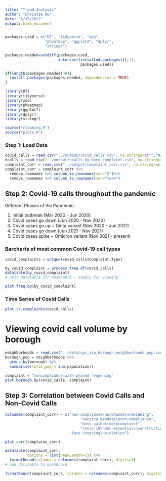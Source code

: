 ```yaml
---
title: "Trend Analysis"
author: "Christie Du"
date: "2/15/2022"
output: html_document
---
```


```r
packages.used = c("DT", "tidyverse", "zoo",
                  "pheatmap", "ggplot2", "dplyr",
                  "stringr")

packages.needed=setdiff(packages.used, 
                        intersect(installed.packages()[,1], 
                                  packages.used))

if(length(packages.needed)>0){
  install.packages(packages.needed, dependencies = TRUE)
}

library(DT)
library(tidyverse)
library(zoo)
library(pheatmap)
library(ggplot2)
library(dplyr)
library(stringr)

source("cleaning.R")
source("plots.R")
```

### Step 1: Load Data

```r
covid_calls = read.csv("../output/covid_calls.csv", na.strings=c("","N/A","NA"))
ncalls = read.csv("../output/ncalls_by_date_complaint.csv", na.strings=c("","N/A","NA"))
complaint_corr = read.csv("../output/complaint_corr.csv", na.strings=c("","N/A","NA"))
complaint_corr = complaint_corr %>%
  remove_rownames %>% column_to_rownames(var="X")%>%
  remove_rownames %>% column_to_rownames(var="term")
```


## Step 2: Covid-19 calls throughout the pandemic

Different Phases of the Pandemic:

1. Initial outbreak (Mar 2020 - Jun 2020)
2. Covid cases go down (Jun 2020 - Nov 2020)
3. Covid cases go up + Delta variant (Nov 2020 - Jun 2021)
4. Covid cases go down (Jun 2021 - Nov 2021)
5. Covid cases spike + Omicron variant (Nov 2021 - present)

### Barcharts of most common Covid-19 call types

```r
covid_complaints = unique(covid_calls$Complaint.Type)
```

```r
by_covid_complaint = process.freq.df(covid_calls)
datatable(by_covid_complaint)
# omit datatable for dashboard - simply for viewing
```

```r
plot.freq.bp(by_covid_complaint)
```

### Time Series of Covid Calls

```r
plot.ts.complaints(covid_calls)
```

# Viewing covid call volume by borough

```r
neighborhoods = read.csv("../data/nyc_zip_borough_neighborhoods_pop.csv", na.strings=c("","N/A","NA"))
borough_pop = neighborhoods %>% 
  group_by(borough) %>% 
  summarise(total_pop = sum(population))
```


```r
complaint = "noncompliance with phased reopening"
plot.borough.bp(covid_calls, complaint)
```

## Step 3: Correlation between Covid Calls and Non-Covid Calls

```r
colnames(complaint_corr) = c("non-compliance\nw/phased\nreopening",
                                  "vaccine mandate\nnon-compliance",
                                  "mass gathering\ncomplaint",
                                  "covid-19\nnon-essential\nconstruction",
                             "face covering\nviolation")
```


```r
plot.corr(complaint_corr)
```


```r
datatable(complaint_corr, 
          options = list(pageLength=5)) %>%
  formatRound(columns = colnames(complaint_corr), digits=3)
# add datatable to dashboard
```

```r
formatRound(complaint_corr, columns = colnames(complaint_corr), digits=3)
```


